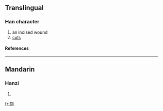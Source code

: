 ==Translingual==
===Han character===
{{Han char|rn=18|rad=刀|as=11|sn=13|four=|canj=木水中弓 (DELN)}}
# an incised wound
# [[cuts]]
====References====
{{Han ref|kx=0143.160|hdz=10353.010|uh=34FC|ud=13564}}

----
==Mandarin==
===Hanzi===
{{cmn-hanzi|pin=[[chì]] ([[chi4]]), [[chòng]] ([[chong4]])|wg=ch'ih<sup>4</sup>, ch'ung<sup>4</sup>}}
# {{defn|Mandarin}}

[[fr:㓼]]